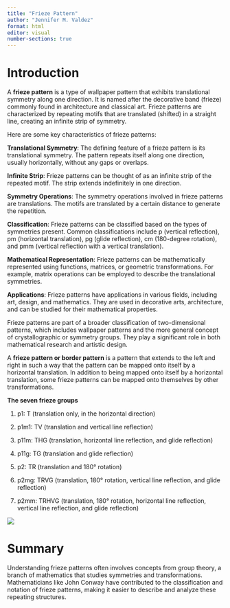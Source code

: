 ```yaml
---
title: "Frieze Pattern"
author: "Jennifer M. Valdez"
format: html
editor: visual
number-sections: true
---
```


# Introduction

A $\textbf{frieze pattern}$ is a type of wallpaper pattern that exhibits translational symmetry along one direction. It is named after the decorative band (frieze) commonly found in architecture and classical art. Frieze patterns are characterized by repeating motifs that are translated (shifted) in a straight line, creating an infinite strip of symmetry.

Here are some key characteristics of frieze patterns:

$\textbf{Translational Symmetry}$: The defining feature of a frieze pattern is its translational symmetry. The pattern repeats itself along one direction, usually horizontally, without any gaps or overlaps.

$\textbf{Infinite Strip}$: Frieze patterns can be thought of as an infinite strip of the repeated motif. The strip extends indefinitely in one direction.

$\textbf{Symmetry Operations}$: The symmetry operations involved in frieze patterns are translations. The motifs are translated by a certain distance to generate the repetition.

$\textbf{Classification}$: Frieze patterns can be classified based on the types of symmetries present. Common classifications include p (vertical reflection), pm (horizontal translation), pg (glide reflection), cm (180-degree rotation), and pmm (vertical reflection with a vertical translation).

$\textbf{Mathematical Representation}$: Frieze patterns can be mathematically represented using functions, matrices, or geometric transformations. For example, matrix operations can be employed to describe the translational symmetries.

$\textbf{Applications}$: Frieze patterns have applications in various fields, including art, design, and mathematics. They are used in decorative arts, architecture, and can be studied for their mathematical properties.

Frieze patterns are part of a broader classification of two-dimensional patterns, which includes wallpaper patterns and the more general concept of crystallographic or symmetry groups. They play a significant role in both mathematical research and artistic design.

A $\textbf{frieze pattern or border pattern}$ is a pattern that extends to the left and right in such a way that the pattern can be mapped onto itself by a horizontal translation. In addition to being mapped onto itself by a horizontal translation, some frieze patterns can be mapped onto themselves by other transformations.

$\textbf{The seven frieze groups}$

1.  p1: T (translation only, in the horizontal direction)

2.  p1m1: TV (translation and vertical line reflection)

3.  p11m: THG (translation, horizontal line reflection, and glide reflection)

4.  p11g: TG (translation and glide reflection)

5.  p2: TR (translation and 180° rotation)

6.  p2mg: TRVG (translation, 180° rotation, vertical line reflection, and glide reflection)

7.  p2mm: TRHVG (translation, 180° rotation, horizontal line reflection, vertical line reflection, and glide reflection)

![](IMAGES/frieze.png){fig-align="center"}


# Summary
Understanding frieze patterns often involves concepts from group theory, a branch of mathematics that studies symmetries and transformations. Mathematicians like John Conway have contributed to the classification and notation of frieze patterns, making it easier to describe and analyze these repeating structures.



